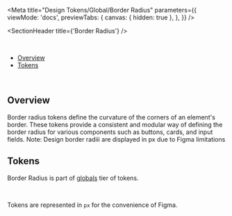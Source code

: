 
<Meta
  title="Design Tokens/Global/Border Radius"
  parameters={{
    viewMode: 'docs',
    previewTabs: {
      canvas: { hidden: true },
    },
  }}
/>

<SectionHeader title={'Border Radius'} />

<br />

- [Overview](#overview)
- [Tokens](#tokens)

<br />

## Overview

Border radius tokens define the curvature of the corners of an element's border. These tokens provide a consistent and modular way of defining the border radius for various components such as buttons, cards, and input fields.
Note: Design border radiii are displayed in px due to Figma limitations

## Tokens

Border Radius is part of [globals](?path=/docs/design-tokens-about--page#globals) tier of tokens.

<br />

<RadiusShowcase />

Tokens are represented in `px` for the convenience of Figma.
